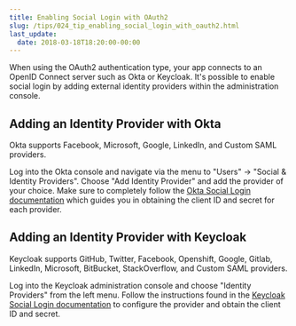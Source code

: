 ```yaml
---
title: Enabling Social Login with OAuth2
slug: /tips/024_tip_enabling_social_login_with_oauth2.html
last_update:
  date: 2018-03-18T18:20:00-00:00
---
```


When using the OAuth2 authentication type, your app connects to an OpenID Connect server such as Okta or Keycloak.  It's possible to enable social login by adding external identity providers within the administration console.


## Adding an Identity Provider with Okta

Okta supports Facebook, Microsoft, Google, LinkedIn, and Custom SAML providers.

Log into the Okta console and navigate via the menu to "Users" -> "Social & Identity Providers".  Choose "Add Identity Provider" and add the provider of your choice.  Make sure to completely follow the [Okta Social Login documentation](https://developer.okta.com/authentication-guide/social-login/) which guides you in obtaining the client ID and secret for each provider.


## Adding an Identity Provider with Keycloak

Keycloak supports GitHub, Twitter, Facebook, Openshift, Google, Gitlab, LinkedIn, Microsoft, BitBucket, StackOverflow, and Custom SAML providers.

Log into the Keycloak administration console and choose "Identity Providers" from the left menu.  Follow the instructions found in the [Keycloak Social Login documentation](https://www.keycloak.org/docs/latest/server_admin/index.html#social-identity-providers) to configure the provider and obtain the client ID and secret.